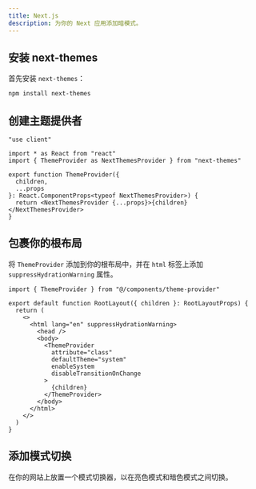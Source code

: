 ```yaml
---
title: Next.js
description: 为你的 Next 应用添加暗模式。
---
```


<Steps>

## 安装 next-themes

首先安装 `next-themes`：

```bash
npm install next-themes
```

## 创建主题提供者

```tsx title="components/theme-provider.tsx" showLineNumbers
"use client"

import * as React from "react"
import { ThemeProvider as NextThemesProvider } from "next-themes"

export function ThemeProvider({
  children,
  ...props
}: React.ComponentProps<typeof NextThemesProvider>) {
  return <NextThemesProvider {...props}>{children}</NextThemesProvider>
}
```

## 包裹你的根布局

将 `ThemeProvider` 添加到你的根布局中，并在 `html` 标签上添加 `suppressHydrationWarning` 属性。

```tsx {1,6,9-14,16} title="app/layout.tsx" showLineNumbers
import { ThemeProvider } from "@/components/theme-provider"

export default function RootLayout({ children }: RootLayoutProps) {
  return (
    <>
      <html lang="en" suppressHydrationWarning>
        <head />
        <body>
          <ThemeProvider
            attribute="class"
            defaultTheme="system"
            enableSystem
            disableTransitionOnChange
          >
            {children}
          </ThemeProvider>
        </body>
      </html>
    </>
  )
}
```

## 添加模式切换

在你的网站上放置一个模式切换器，以在亮色模式和暗色模式之间切换。

<ComponentPreview name="mode-toggle" className="[&_.preview]:items-start" />

</Steps>
